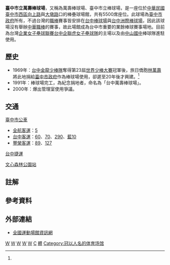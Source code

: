 {{coord|24|08|47|N|120|39|02|E|type:landmark|display=title}}
{{Infobox_Stadium
| stadium_name      = 台中萬壽棒球場
| image             = [[File:台中萬壽棒球場.JPG|250px]]
| fullname          = 
| location          = {{TWN}}[[台中市|台中市]][[西區_(台中市)|西區]][[向上路|向上路]]1段577號
| opened            = 1991年
| expanded          = 
| owner             = [[台中市政府|台中市政府]]
| operator          = 
| surface           = 紅土
| construction_cost = 
| architect         =
| former_names      = 
| tenants           = 
| seating_capacity  = 5,000人 (2011年) 
| dimensions        = 
}}
'''臺中市立萬壽棒球場'''，又稱為萬壽棒球場、臺中市立棒球場，是一座位於[[中華民國|中華民國]][[臺中市|臺中市]][[西區_(台中市)|西區]][[向上路|向上路]]與[[大墩路|大墩路]]口的棒壘球場館，共有5500席座位。此球場為[[臺中市政府|臺中市政府]]所有，不過台灣的[[職業棒球|職棒]]賽事皆安排在[[台中棒球場|台中棒球場]]與[[台中洲際棒球場|台中洲際棒球場]]{{notetag|1=2013年下半球季之後，台中地區的職棒賽事只在[[台中洲際棒球場|台中洲際棒球場]]舉行，並未安排在[[台中棒球場|台中棒球場]]。}}，因此該球場沒有舉辦[[中華職棒|中華職棒]]的賽事，故此場館成為台中市重要的業餘棒球賽事場地。目前為台灣[[企業女子壘球聯賽|企業女子壘球聯賽]][[台中企聯虎女子壘球隊|台中企聯虎女子壘球隊]]的主場以及由[[臺中市立中山國民中學|中山國中]]棒球隊進駐使用。

==歷史==
*1969年：[[台中金龍少棒隊|台中金龍少棒隊]]奪得第23屆[[世界少棒大賽|世界少棒大賽]]冠軍後，旅日僑胞[[林萬壽|林萬壽]]將此地捐給[[臺中市政府|臺中市政府]]作為棒球場使用，卻遲至20年後才興建。<ref name="蘋果日報"/>
*1991年：棒球場完工，為紀念捐地者，命名為「台中萬壽棒球場」。
*2000年：爆出管理室使用爭議。

== 交通 ==
;[[臺中市公車|臺中市公車]]
*[[全航客運|全航客運]]：[[台中市公車5路|5]]
*[[台中客運|台中客運]]：[[台中市公車60路|60]]、[[台中市公車70路|70]]、[[台中市公車290路|290]]、[[臺中市公車藍10路|藍10]]
*[[豐榮客運|豐榮客運]]：[[台中市公車89路|89]]、[[台中市公車127路|127]]
;[[台中捷運|台中捷運]]
[[文心森林公園站|文心森林公園站]]

==註解==
{{notefoot}}

==參考資料==
{{Reflist| refs=
<ref name="蘋果日報">{{cite web|language=zh-tw|url=http://www.appledaily.com.tw/appledaily/article/property/20040522/948803/|title=台中大墩路中古房價回漲速度快|author=|publisher=台灣蘋果日報|date=2004年5月22日|accessdate=2014-06-08|archive-date=2016-03-04|archive-url=https://web.archive.org/web/20160304101808/http://www.appledaily.com.tw/appledaily/article/property/20040522/948803/|dead-url=no}}</ref>
}}

==外部連結==
*[https://iplay.sa.gov.tw/gyminfo/index/22246?Name=%u842c%u58fd%u68d2%u7403%u5834&LandAttr=&Sort=&Hot=0&SearchHistoryID=646297 全國運動場館資訊網]

{{portal bar|台灣|台中|建築|體育|棒球}}

[[Category:台灣棒球場|W]]
[[Category:台中市體育場地|W]]
[[Category:1991年完工體育場館|W]]
[[Category:1991年台灣建立|W]]
[[Category:西區_(臺中市)|W]]
[[Category:臺中市運動局|C]]
[[Category:臺中市公有建築|體]]
[[Category:冠以人名的体育场馆|Category:冠以人名的体育场馆]]